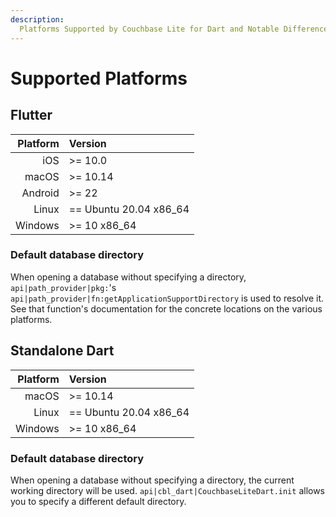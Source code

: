 ```yaml
---
description:
  Platforms Supported by Couchbase Lite for Dart and Notable Differences
---
```


# Supported Platforms

## Flutter

| Platform | Version                |
| -------: | :--------------------- |
|      iOS | >= 10.0                |
|    macOS | >= 10.14               |
|  Android | >= 22                  |
|    Linux | == Ubuntu 20.04 x86_64 |
|  Windows | >= 10 x86_64           |

### Default database directory

When opening a database without specifying a directory,
`api|path_provider|pkg:`'s `api|path_provider|fn:getApplicationSupportDirectory`
is used to resolve it. See that function's documentation for the concrete
locations on the various platforms.

## Standalone Dart

| Platform | Version                |
| -------: | :--------------------- |
|    macOS | >= 10.14               |
|    Linux | == Ubuntu 20.04 x86_64 |
|  Windows | >= 10 x86_64           |

### Default database directory

When opening a database without specifying a directory, the current working
directory will be used. `api|cbl_dart|CouchbaseLiteDart.init` allows you to
specify a different default directory.

